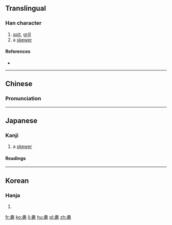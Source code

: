 ==Translingual==

===Han character===
{{Han char|rn=2|rad=丨|as=07|sn=8|four=55006|canj=LLWW|ids=⿻⿰丿丨吕}}

# [[spit]], [[grill]]
# a [[skewer]]

====References====
* {{Han ref|kx=0080.040|dkj=00082|dj=0162.050|hdz=10030.040|uh=4E33|ud=20019|bh=CBB1|bd=52145}}

----

==Chinese==
{{zh-hanzi-box|[[丳]]}}

===Pronunciation===
{{zh-pron
|m=chǎn
|c=caan2
|mc=y
|oc=y
|ma=
|cat=n
}}

----

==Japanese==

===Kanji===
{{ja-kanji|grade=uc|rs=丨07}}

# a [[skewer]]

====Readings====
{{ja-readings
|on=[[さん]] (san), [[せん]] (sen)
|kun=[[くし]] (kushi)
}}

----

==Korean==

===Hanja===
{{ko-hanja|hangeul=찬|rv=chan|mr=ch'an}}

# {{defn|lang=ko|sort=丨07}}

[[fr:丳]]
[[ko:丳]]
[[li:丳]]
[[hu:丳]]
[[pl:丳]]
[[zh:丳]]